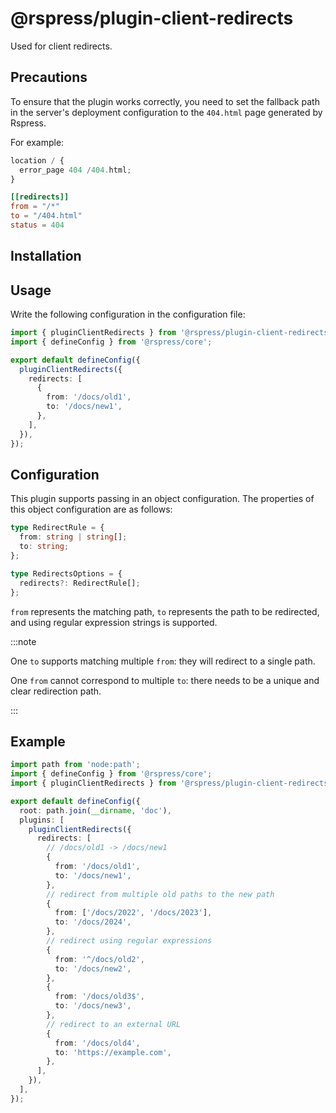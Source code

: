 # @rspress/plugin-client-redirects <SourceCode href="https://github.com/web-infra-dev/rspress/tree/main/packages/plugin-client-redirects" />


Used for client redirects.

## Precautions

To ensure that the plugin works correctly, you need to set the fallback path in the server's deployment configuration to the `404.html` page generated by Rspress.

For example:

```js title="nginx"
location / {
  error_page 404 /404.html;
}
```

```toml title="netlify.toml"
[[redirects]]
from = "/*"
to = "/404.html"
status = 404
```

## Installation

<PackageManagerTabs command="add @rspress/plugin-client-redirects -D" />

## Usage

Write the following configuration in the configuration file:

```ts title="rspress.config.ts"
import { pluginClientRedirects } from '@rspress/plugin-client-redirects';
import { defineConfig } from '@rspress/core';

export default defineConfig({
  pluginClientRedirects({
    redirects: [
      {
        from: '/docs/old1',
        to: '/docs/new1',
      },
    ],
  }),
});
```

## Configuration

This plugin supports passing in an object configuration. The properties of this object configuration are as follows:

```ts
type RedirectRule = {
  from: string | string[];
  to: string;
};

type RedirectsOptions = {
  redirects?: RedirectRule[];
};
```

`from` represents the matching path, `to` represents the path to be redirected, and using regular expression strings is supported.

:::note

One `to` supports matching multiple `from`: they will redirect to a single path.

One `from` cannot correspond to multiple `to`: there needs to be a unique and clear redirection path.

:::

## Example

```ts
import path from 'node:path';
import { defineConfig } from '@rspress/core';
import { pluginClientRedirects } from '@rspress/plugin-client-redirects';

export default defineConfig({
  root: path.join(__dirname, 'doc'),
  plugins: [
    pluginClientRedirects({
      redirects: [
        // /docs/old1 -> /docs/new1
        {
          from: '/docs/old1',
          to: '/docs/new1',
        },
        // redirect from multiple old paths to the new path
        {
          from: ['/docs/2022', '/docs/2023'],
          to: '/docs/2024',
        },
        // redirect using regular expressions
        {
          from: '^/docs/old2',
          to: '/docs/new2',
        },
        {
          from: '/docs/old3$',
          to: '/docs/new3',
        },
        // redirect to an external URL
        {
          from: '/docs/old4',
          to: 'https://example.com',
        },
      ],
    }),
  ],
});
```
